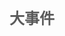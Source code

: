 {{需要扩展}}{{需要校对}}{{需要帮助}}
{{人物信息栏
|名称=森永miu
|图片=森永miu.jpg
|其他名称=森永みう
|所属团体=Project Paryi
|性别=女
|生日=8月21日
|标签=P家
|youtube=[https://www.youtube.com/channel/UChN7P9OhRltW3w9IesC92PA?sub_confirmation=1 ]
|bilibili=[https://m.bilibili.com/space/2778044 森永みうofficial]
|twitter=[https://twitter.com/morinaga_miu morinaga_miu]
|showroom=无
|一句话描述={{Tip|content=待补充}}
|人物描述=待补充<br /><br />
}}


== <font size="5" color="#5a5a5a" center>大事件</font> ==

{{时间轴/开始}}
{{时间轴/节点
|时间=2018年6月3日
|标题=待补充
|内容=待补充
}}
{{时间轴/结束}}
